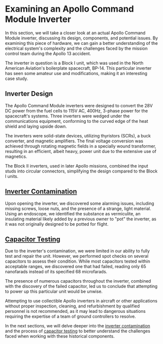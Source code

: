 
# Examining an Apollo Command Module Inverter

In this section, we will take a closer look at an actual Apollo Command Module inverter, discussing its design, components, and potential issues. By examining this piece of hardware, we can gain a better understanding of the electrical system's complexity and the challenges faced by the mission control team during the Apollo 13 accident.

The inverter in question is a Block I unit, which was used in the North American Aviation's boilerplate spacecraft, BP-14. This particular inverter has seen some amateur use and modifications, making it an interesting case study.

## Inverter Design

The Apollo Command Module inverters were designed to convert the 28V DC power from the fuel cells to 115V AC, 400Hz, 3-phase power for the spacecraft's systems. Three inverters were wedged under the communications equipment, conforming to the curved edge of the heat shield and laying upside down.

The inverters were solid-state devices, utilizing thyristors (SCRs), a buck converter, and magnetic amplifiers. The final voltage conversion was achieved through rotating magnetic fields in a specially wound transformer, resulting in an efficient, albeit heavy, power unit due to the extensive use of magnetics.

<Callout type="info">
The Block II inverters, used in later Apollo missions, combined the input studs into circular connectors, simplifying the design compared to the Block I units.
</Callout>

## [Inverter Contamination](/examining-command-module-inverter/inverter-contamination)

Upon opening the inverter, we discovered some alarming issues, including missing screws, loose nuts, and the presence of a strange, light material. Using an endoscope, we identified the substance as vermiculite, an insulating material likely added by a previous owner to "pot" the inverter, as it was not originally designed to be potted for flight.

## [Capacitor Testing](/examining-command-module-inverter/capacitor-testing)

Due to the inverter's contamination, we were limited in our ability to fully test and repair the unit. However, we performed spot checks on several capacitors to assess their condition. While most capacitors tested within acceptable ranges, we discovered one that had failed, reading only 65 nanofarads instead of its specified 68 microfarads.

The presence of numerous capacitors throughout the inverter, combined with the discovery of the failed capacitor, led us to conclude that attempting to power up this particular unit would be unwise.

<Callout type="warning">
Attempting to use collectible Apollo inverters in aircraft or other applications without proper inspection, cleaning, and refurbishment by qualified personnel is not recommended, as it may lead to dangerous situations requiring the expertise of a team of ground controllers to resolve.
</Callout>

In the next sections, we will delve deeper into the [inverter contamination](/examining-command-module-inverter/inverter-contamination) and the process of [capacitor testing](/examining-command-module-inverter/capacitor-testing) to better understand the challenges faced when working with these historical components.